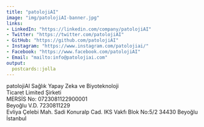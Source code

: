 ```yaml
---
title: "patolojiAI"
image: "img/patolojiAI-banner.jpg"
links:
- LinkedIn: "https://linkedin.com/company/patolojiAI"
- Twitter: "https://twitter.com/patolojiAI"
- GitHub: "https://github.com/patolojiAI"
- Instagram: "https://www.instagram.com/patolojiai/"
- Facebook: "https://www.facebook.com/patolojiAI"
- Email: "mailto:info@patolojiai.com"
output:
  postcards::jolla
---
```


<script type="application/ld+json">
{
  "@context": "https://schema.org",
  "@type": "LocalBusiness",
  "address": {
    "@type": "PostalAddress",
    "addressLocality": "Beyoğlu",
    "addressRegion": "İstanbul",
    "streetAddress": "Evliya Çelebi Mah. Sadi Konuralp Cad. IKS Vakfı Blok No:5/2 34430 Beyoğlu İstanbul"
  },
  "description": "patolojiAI Sağlık Yapay Zeka ve Biyoteknoloji MERSİS No: 0723081122900001  ",
  "name": "patolojiAI Sağlık Yapay Zeka ve Biyoteknoloji Ticaret Limited Şirketi",
  "telephone": "+905334472096"
}
</script>


patolojiAI Sağlık Yapay Zeka ve Biyoteknoloji  
Ticaret Limited Şirketi  
MERSİS No: 0723081122900001  
Beyoğlu V.D. 7230811229  
Evliya Çelebi Mah. Sadi Konuralp Cad. IKS Vakfı Blok No:5/2 34430 Beyoğlu İstanbul  

